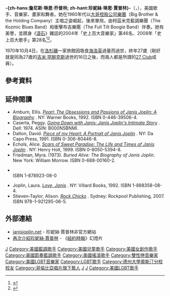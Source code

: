 {{NoteTA
|G1=Show
}}
{{Infobox entertainer
|name                = Janis Joplin<br>珍妮絲·賈普林
|image               = Janis Joplin seated 1970.JPG
|caption             = Janis Joplin, 1970
|type                = 女歌手
|background          = solo_singer
|birth_name          = 
|Born                = {{birth date|1943|1|19}}<br />{{USA}}[[德克薩斯州|德州]][[亞瑟港|亞瑟港]]
|Died                = {{death date and age|1970|10|4|1943|1|19}}<br />{{USA}}[[加州|加州]][[洛杉磯|洛杉磯]]
|instrument          = 歌唱、吉他、自動豎琴、口琴、打擊樂器
|genre               = [[藍調搖滾|藍調搖滾]]、[[迷幻搖滾|迷幻搖滾]]、[[藍調|藍調]]、[[硬式搖滾|硬式搖滾]]、[[靈魂樂|靈魂]]、[[鄉村音樂|鄉村]]、[[民謠搖滾|民謠搖滾]]
|occupation          = 歌手、音樂家、編曲人、畫家、舞者
|years_active        = 1962年–1970年
|label               = [[哥倫比亞唱片|哥倫比亞唱片]]
|associated_acts     = [[大哥控股公司樂團|大哥控股公司樂團]]<br />柯茲米克藍調樂團<br />衝擊布吉樂團
|website             = [https://web.archive.org/web/20110728024419/http://www.officialjanis.com/ www.officialjanis.com]
}}

'''-{zh-hans:詹尼斯·琳恩·乔普林; zh-hant:珍妮絲·琳恩·賈普林}-'''（{{lang-en|'''Janis Lyn Joplin'''}}，{{bd|1943年|1月19日|1970年|10月4日}}），美國歌手、音樂家、畫家和舞者。她在1960年代以[[大哥控股公司樂團|大哥控股公司樂團]]（Big Brother & the Holding Company）主唱之姿崛起，後來單飛，由柯茲米克藍調樂團（The Kozmic Blues Band）和衝擊布吉樂團（The Full Tilt Boogie Band）伴奏。她有 美譽，並躋身《[[滾石_(雜誌)|滾石]]》雜誌的2004年「史上百大音樂家」第46名、2008年「史上百大歌手」第28名<ref>{{Cite web |title=100 Greatest Artists of All Time |work=Rolling Stone |url=http://www.rollingstone.com/music/lists/5702/31963/32257 |accessdate=2010-06-13 |archive-date=2010-06-09 |archive-url=https://web.archive.org/web/20100609004300/http://www.rollingstone.com/music/lists/5702/31963/32257 |dead-url=no }}</ref><ref>{{Cite web |title=100 Greatest Singers of All Time |work=Rolling Stone |url=http://www.rollingstone.com/music/lists/6027/32782/33169 |accessdate=2010-06-13 |archive-date=2010-06-09 |archive-url=https://web.archive.org/web/20100609095212/http://www.rollingstone.com/music/lists/6027/32782/33169 |dead-url=no }}</ref>。

1970年10月4日，在[[洛杉磯|洛杉磯]]一家旅館因吸食[[海洛英|海洛英]]過量而過世，終年27歲（剛好就是同為27歲的[[吉米·罕醉克斯|吉米·罕醉克斯]]過世的16日之後，而兩人都是所謂的[[27俱樂部|27 Club]]成員）。

== 參考資料 ==
{{reflist}}

== 延伸閱讀 ==
* Amburn, Ellis. [http://www.amazon.com/dp/0446516406 ''Pearl: The Obsessions and Passions of Janis Joplin: A Biography''] {{Wayback|url=http://www.amazon.com/dp/0446516406 |date=20151105182831 }}. NY: Warner Books, 1992. ISBN 0-446-39506-4.
* Caserta, Peggy. [http://www.amazon.com/dp/B000NSBNMI ''Going Down with Janis: Janis Joplin's Intimate Story''] {{Wayback|url=http://www.amazon.com/dp/B000NSBNMI |date=20151105182834 }}. Dell: 1974. ASIN: B000NSBNMI.
* Dalton, David. [http://www.amazon.com/dp/0306804468 ''Piece of my Heart: A Portrait of Janis Joplin''] {{Wayback|url=http://www.amazon.com/dp/0306804468 |date=20140415160917 }}. NY: Da Capo Press, 1991. ISBN 0-306-80446-8.
* Echols, Alice. [http://www.amazon.com/dp/0805053948 ''Scars of Sweet Paradise: The Life and Times of Janis Joplin''] {{Wayback|url=http://www.amazon.com/dp/0805053948 |date=20140415160917 }}. NY: Henry Holt, 1999. ISBN 0-8050-5394-8.
* Friedman, Myra. (1973). ''Buried Alive: The Biography of Janis Joplin''. New York: William Morrow. ISBN 0-688-00160-2.
* {{Cite book |last=Gilmore |first=John |title=LAID BARE: A Memoir of Wrecked Lives & the Hollywood Death Trip |url=http://www.amazon.com/Laid-Bare-Memoir-Wrecked-Hollywood/dp/1878923080#_ |publisher=AMOK |location=Los Angeles |year=1997 |isbn=1878923080 |access-date=2011-07-27 |archive-date=2011-09-07 |archive-url=https://web.archive.org/web/20110907002749/http://www.amazon.com/Laid-Bare-Memoir-Wrecked-Hollywood/dp/1878923080#_ |dead-url=no }}<br />ISBN 1-878923-08-0
* Joplin, Laura. [http://www.amazon.com/dp/0060755229 ''Love, Janis''] {{Wayback|url=http://www.amazon.com/dp/0060755229 |date=20140415160917 }}. NY: Villard Books, 1992. ISBN 1-888358-08-4.
* Stieven-Taylor, Alison. [http://www.amazon.com/dp/1921295066 ''Rock Chicks''] {{Wayback|url=http://www.amazon.com/dp/1921295066 |date=20151105182842 }}. Sydney: Rockpool Publishing, 2007. ISBN 978-1-921295-06-5.

== 外部連結 ==
{{wikiquote}}
{{commons|Janis Joplin}}
*[http://www.janisjoplin.net/ janisjoplin.net] {{Wayback|url=http://www.janisjoplin.net/ |date=20110716202647 }} - 珍妮絲·賈普林非官方網站
*[http://www.nytimes.com/slideshow/2010/09/30/arts/music/20101003-joplin-ss.html 再次介紹珍妮絲·賈普林] {{Wayback|url=http://www.nytimes.com/slideshow/2010/09/30/arts/music/20101003-joplin-ss.html |date=20101125073239 }} - 《[[紐約時報|紐約時報]]》幻燈片
{{胡士托音樂節}}
{{摇滚名人堂1995届入选者}}

{{Authority control}}
{{DEFAULTSORT:Joplin, Janis}}
[[Category:葛莱美终身成就奖获得者|J]]
[[Category:美國藍調歌手|Category:美國藍調歌手]]
[[Category:美國兒童歌手|Category:美國兒童歌手]]
[[Category:美國女創作歌手|Category:美國女創作歌手]]
[[Category:美國節奏藍調歌手|Category:美國節奏藍調歌手]]
[[Category:美國搖滾歌手|Category:美國搖滾歌手]]
[[Category:雙性戀音樂家|Category:雙性戀音樂家]]
[[Category:美國LGBT音樂家|Category:美國LGBT音樂家]]
[[Category:LGBT歌手|Category:LGBT歌手]]
[[Category:德州大學奧斯汀分校校友|Category:德州大學奧斯汀分校校友]]
[[Category:哥倫比亞唱片旗下藝人|Category:哥倫比亞唱片旗下藝人]]
[[Category:摇滚名人堂入选者|J]]
[[Category:27俱乐部|J]]
[[Category:美國LGBT歌手|Category:美國LGBT歌手]]